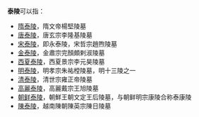 '''泰陵'''可以指：
* [[隋泰陵|隋泰陵]]，隋文帝楊堅陵墓
* [[唐泰陵|唐泰陵]]，唐玄宗李隆基陵墓
* [[永泰陵|宋泰陵]]，即永泰陵，宋哲宗趙煦陵墓
* [[金泰陵|金泰陵]]，金肅宗完顏頗剌淑陵墓
* [[西夏泰陵|西夏泰陵]]，西夏景宗李元昊陵墓
* [[明泰陵|明泰陵]]，明孝宗朱祐樘陵墓，明十三陵之一
* [[清泰陵|清泰陵]]，清世宗雍正帝陵墓
* [[高麗泰陵|高麗泰陵]]，高麗戴宗王旭陵墓
* [[朝鲜泰陵|朝鲜泰陵]]，朝鮮王朝文定王后陵墓，与朝鲜明宗康陵合称泰康陵
* [[陳泰陵|陳泰陵]]，越南陳朝陳英宗陳日{{僻字|㷃|上“火”下“長”}}陵墓

{{Disambiguation|Cat=二字墓葬建筑消歧义}}
